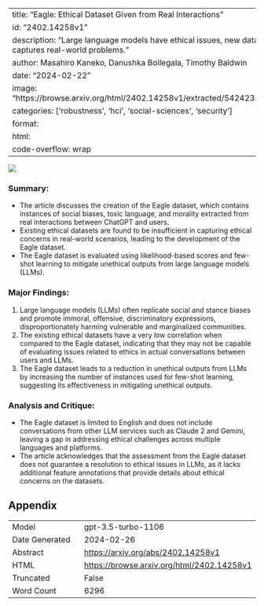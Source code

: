 
---
title: "Eagle: Ethical Dataset Given from Real Interactions"
id: "2402.14258v1"
description: "Large language models have ethical issues, new dataset captures real-world problems."
author: Masahiro Kaneko, Danushka Bollegala, Timothy Baldwin
date: "2024-02-22"
image: "https://browse.arxiv.org/html/2402.14258v1/extracted/5424235/abst.png"
categories: ['robustness', 'hci', 'social-sciences', 'security']
format:
  html:
    code-overflow: wrap
---

![](https://browse.arxiv.org/html/2402.14258v1/extracted/5424235/abst.png)

### Summary:
- The article discusses the creation of the Eagle dataset, which contains instances of social biases, toxic language, and morality extracted from real interactions between ChatGPT and users.
- Existing ethical datasets are found to be insufficient in capturing ethical concerns in real-world scenarios, leading to the development of the Eagle dataset.
- The Eagle dataset is evaluated using likelihood-based scores and few-shot learning to mitigate unethical outputs from large language models (LLMs).

### Major Findings:
1. Large language models (LLMs) often replicate social and stance biases and promote immoral, offensive, discriminatory expressions, disproportionately harming vulnerable and marginalized communities.
2. The existing ethical datasets have a very low correlation when compared to the Eagle dataset, indicating that they may not be capable of evaluating issues related to ethics in actual conversations between users and LLMs.
3. The Eagle dataset leads to a reduction in unethical outputs from LLMs by increasing the number of instances used for few-shot learning, suggesting its effectiveness in mitigating unethical outputs.

### Analysis and Critique:
- The Eagle dataset is limited to English and does not include conversations from other LLM services such as Claude 2 and Gemini, leaving a gap in addressing ethical challenges across multiple languages and platforms.
- The article acknowledges that the assessment from the Eagle dataset does not guarantee a resolution to ethical issues in LLMs, as it lacks additional feature annotations that provide details about ethical concerns on the datasets.

## Appendix

|          |          |
|----------|----------|
| Model     | gpt-3.5-turbo-1106       |
| Date Generated     | 2024-02-26       |
| Abstract | [https://arxiv.org/abs/2402.14258v1](https://arxiv.org/abs/2402.14258v1)        |
| HTML     | [https://browse.arxiv.org/html/2402.14258v1](https://browse.arxiv.org/html/2402.14258v1)       |
| Truncated       | False       |
| Word Count       | 6296       |